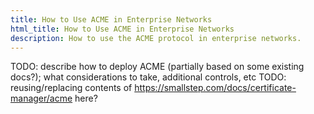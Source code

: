 ```yaml
---
title: How to Use ACME in Enterprise Networks
html_title: How to Use ACME in Enterprise Networks
description: How to use the ACME protocol in enterprise networks.
---
```


TODO: describe how to deploy ACME (partially based on some existing docs?); what considerations to take, additional controls, etc
TODO: reusing/replacing contents of https://smallstep.com/docs/certificate-manager/acme here? 
